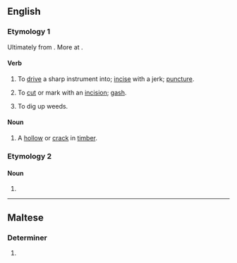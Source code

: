 ==English==

===Etymology 1===
Ultimately from {{inh|en|ang|dalc||pin}}. More at {{m|en|dalk}}.

====Verb====
{{en-verb}}

# {{lb|en|transitive|UK|_|dialectal}} To [[drive]] a sharp instrument into; [[incise]] with a jerk; [[puncture]].
# {{lb|en|transitive}} To [[cut]] or mark with an [[incision]]; [[gash]].
#: {{rfquotek|en|Moxon}}
# {{lb|en|transitive|UK|_|dialectal}} To dig up weeds.

====Noun====
{{en-noun}}

# A [[hollow]] or [[crack]] in [[timber]].
#: {{rfquotek|en|Moxon}}

===Etymology 2===

====Noun====
{{en-noun}}

# {{alt form|en|dak}}

{{Webster 1913}}

----

==Maltese==

===Determiner===
{{head|mt|adjective form|g=p}}

# {{plural of|mt|dak}}